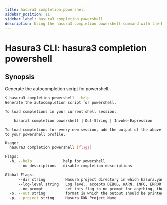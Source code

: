 ```yaml
---
title: hasura3 completion powershell
sidebar_position: 11
sidebar_label: hasura3 completion powershell
description: Using the hasura3 completion powershell command with the Hasura CLI
---
```


# Hasura3 CLI: hasura3 completion powershell 

## Synopsis
Generate the autocompletion script for powershell..

```bash
$ hasura3 completion powershell --help
Generate the autocompletion script for powershell.

To load completions in your current shell session:

	hasura3 completion powershell | Out-String | Invoke-Expression

To load completions for every new session, add the output of the above command
to your powershell profile.

Usage:
  hasura3 completion powershell [flags]

Flags:
  -h, --help              help for powershell
      --no-descriptions   disable completion descriptions

Global Flags:
      --dir string         Hasura project directory in which hasura.yaml is present (default ".")
      --log-level string   Log level. accepts DEBUG, WARN, INFO, ERROR, FATAL (default "INFO")
      --no-prompt          set this flag to no prompt for anything, the command fails if any input is missing
  -o, --out string         format in which the output should be printed, accepts table, json and yaml (default "table")
  -p, --project string     Hasura DDN Project Name
```

